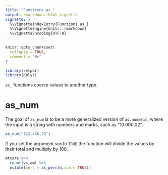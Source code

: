 ```yaml
---
title: "Functions as_"
output: rmarkdown::html_vignette
vignette: >
  %\VignetteIndexEntry{Functions as_}
  %\VignetteEngine{knitr::rmarkdown}
  %\VignetteEncoding{UTF-8}
---
```


```r
knitr::opts_chunk$set(
  collapse = TRUE,
  comment = "#>"
)
```

```r
library(relper)
library(dplyr)
```

`as_` functions coerce values to another type.

# as_num

The goal of `as_num` is to be a more generalized version of `as.numeric`, where the input is a string with numbers and marks, such as "10.000,02".

```r
as_num("123.456,78")
```

If you set the argument `sum` to `TRUE` the function will divide the values by their total and multiply by 100.

```r
mtcars %>% 
  count(vs,am) %>% 
  mutate(perc = as_perc(n,sum = TRUE))
```
